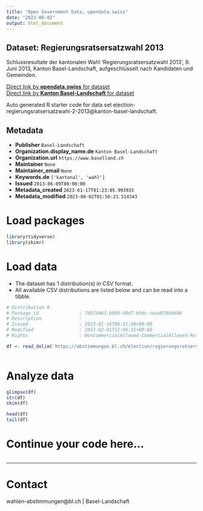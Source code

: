 ```yaml
---
title: "Open Government Data, opendata.swiss"
date: "2023-08-02"
output: html_document
---
```


## Dataset: Regierungsratsersatzwahl 2013

Schlussresultate der kantonalen Wahl 'Regierungsratsersatzwahl 2013', 9. Juni 2013, Kanton Basel-Landschaft, aufgeschlüsselt nach Kandidaten und Gemeinden.

[Direct link by **opendata.swiss** for dataset](https://opendata.swiss/de/dataset/regierungsratsersatzwahl-2013)<br>
[Direct link by **Kanton Basel-Landschaft** for dataset](https://abstimmungen.bl.ch/election/regierungsratsersatzwahl-2-2013/data)

Auto generated R starter code for data set election-regierungsratsersatzwahl-2-2013@kanton-basel-landschaft.

## Metadata

- **Publisher** `Basel-Landschaft`
- **Organization.display_name.de** `Kanton Basel-Landschaft`
- **Organization.url** `https://www.baselland.ch`
- **Maintainer** `None`
- **Maintainer_email** `None`
- **Keywords.de** `['kantonal', 'wahl']`
- **Issued** `2013-06-09T00:00:00`
- **Metadata_created** `2023-01-17T01:23:05.993935`
- **Metadata_modified** `2023-08-02T01:50:23.514343`


# Load packages

```r

library(tidyverse)
library(skimr)

```

# Load data

-   The dataset has 1 distribution(s) in CSV format.
-   All available CSV distributions are listed below and can be read into a tibble.

```r

# Distribution 0
# Package_id               : 7d575463-b860-48d7-b9dc-cead07bbb686
# Description              : 
# Issued                   : 2023-01-16T09:31:40+00:00
# Modified                 : 2023-02-01T11:46:31+00:00
# Rights                   : NonCommercialAllowed-CommercialAllowed-ReferenceRequired

df <- read_delim('https://abstimmungen.bl.ch/election/regierungsratsersatzwahl-2-2013/data-csv')



```

# Analyze data

```r

glimpse(df)
str(df)
skim(df)

head(df)
tail(df)

```

# Continue your code here...

```r

```

------------------------------------------------------------------------

# Contact

wahlen-abstimmungen@bl.ch | Basel-Landschaft
